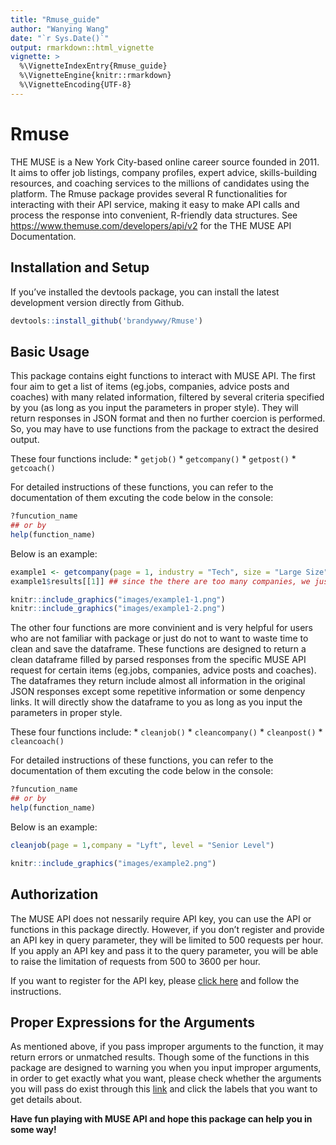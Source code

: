 ```yaml
---
title: "Rmuse_guide"
author: "Wanying Wang"
date: "`r Sys.Date()`"
output: rmarkdown::html_vignette
vignette: >
  %\VignetteIndexEntry{Rmuse_guide}
  %\VignetteEngine{knitr::rmarkdown}
  %\VignetteEncoding{UTF-8}
---
```


# Rmuse

THE MUSE is a  New York City-based online career source founded in 2011. It aims to offer job listings, company profiles, expert advice, skills-building 	resources, and coaching services to the millions of candidates using the platform.
The Rmuse package provides several R functionalities for interacting with their API service, making it easy to make API calls and process the response into convenient, R-friendly data structures. See <https://www.themuse.com/developers/api/v2> for the THE MUSE API Documentation.

## Installation and Setup

If you've installed the devtools package, you can install the latest development version directly from Github.
```r
devtools::install_github('brandywwy/Rmuse')
```

## Basic Usage

This package contains eight functions to interact with MUSE API. The first four aim to get a list of items (eg.jobs, companies, advice posts and coaches) with many related information, filtered by several criteria specified by you (as long as you input the parameters in proper style). They will return responses in JSON format and then no further coercion is performed. So, you may have to use functions from the \code{jsonlite} package to extract the desired output.

These four functions include:
* `getjob()`
* `getcompany()`
* `getpost()`
* `getcoach()`

For detailed instructions of these functions, you can refer to the documentation of them excuting the code below in the console:
```r
?funcution_name
## or by
help(function_name)
```

Below is an example:
```r
example1 <- getcompany(page = 1, industry = "Tech", size = "Large Size", location = "New York City, NY")
example1$results[[1]] ## since the there are too many companies, we just present the first one.
```
```r
knitr::include_graphics("images/example1-1.png")
knitr::include_graphics("images/example1-2.png")
```


The other four functions are more convinient and is very helpful for users who are not familiar with \code{jsonlite} package or just do not to want to waste time to clean and save the dataframe. These functions are designed to return a clean dataframe filled by parsed responses from the specific MUSE API request for certain items (eg.jobs, companies, advice posts and coaches). The dataframes they return include almost all information in the original JSON responses except some repetitive information or some denpency links. It will directly show the dataframe to you as long as you input the parameters in proper style.

These four functions include:
* `cleanjob()`
* `cleancompany()`
* `cleanpost()`
* `cleancoach()`

For detailed instructions of these functions, you can refer to the documentation of them excuting the code below in the console:
```r
?funcution_name
## or by
help(function_name)
```

Below is an example:
```r
cleanjob(page = 1,company = "Lyft", level = "Senior Level")
```
```r
knitr::include_graphics("images/example2.png")
```


## Authorization

The MUSE API does not nessarily require API key, you can use the API or functions in this package directly. However, if you don't register and provide an API key in query parameter, they will be limited to 500 requests per hour. If you apply an API key and pass it to the query parameter, you will be able to raise the limitation of requests from 500 to 3600 per hour.

If you want to register for the API key, please [click here](https://www.themuse.com/developers/api/v2/apps) and follow the instructions.

## Proper Expressions for the Arguments

As mentioned above, if you pass improper arguments to the function, it may return errors or unmatched results. Though some of the functions in this package are designed to warning you when you input improper arguments, in order to get exactly what you want, please check whether the arguments you will pass do exist through this [link](https://www.themuse.com/developers/api/v2) and click the labels that you want to get details about. 

__Have fun playing with MUSE API and hope this package can help you in some way!__
